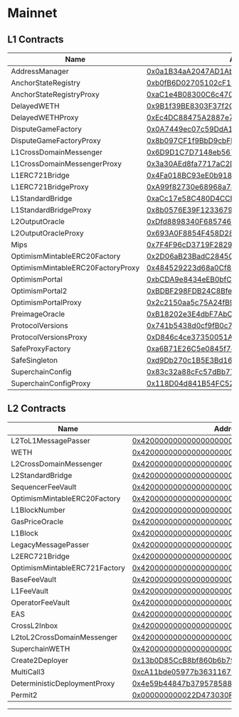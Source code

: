 
# Mainnet

## L1 Contracts

| Name                              | Address                                                                                                               |
|-----------------------------------|-----------------------------------------------------------------------------------------------------------------------|
| AddressManager                    | [0x0a1B34aA2047AD1AbEF8aC085b1a7802Ed9dbCF0](https://etherscan.io/address/0x0a1B34aA2047AD1AbEF8aC085b1a7802Ed9dbCF0) |
| AnchorStateRegistry               | [0xb0fB6D02705102cF12de041B0e8b7038982C6304](https://etherscan.io/address/0xb0fB6D02705102cF12de041B0e8b7038982C6304) |
| AnchorStateRegistryProxy          | [0xaC1e4B08300C6c4705918089ee10b286b3ec24df](https://etherscan.io/address/0xaC1e4B08300C6c4705918089ee10b286b3ec24df) |
| DelayedWETH                       | [0x9B1f39BE8303F37f2C9761E2AEf50bB7FC590ED7](https://etherscan.io/address/0x9B1f39BE8303F37f2C9761E2AEf50bB7FC590ED7) |
| DelayedWETHProxy                  | [0xEc4DC88475A2887e73b2073b60425575FD693c0a](https://etherscan.io/address/0xEc4DC88475A2887e73b2073b60425575FD693c0a) |
| DisputeGameFactory                | [0x0A7449ec07c59DdA1CfbF33A8FcC7d0130B2eE38](https://etherscan.io/address/0x0A7449ec07c59DdA1CfbF33A8FcC7d0130B2eE38) |
| DisputeGameFactoryProxy           | [0x8b097CF1f9BbD9cbFD0DD561858a1FCbC8857Be0](https://etherscan.io/address/0x8b097CF1f9BbD9cbFD0DD561858a1FCbC8857Be0) |
| L1CrossDomainMessenger            | [0x6D9D1C7D7148eb567894B9cbcB85Dd0bA9036532](https://etherscan.io/address/0x6D9D1C7D7148eb567894B9cbcB85Dd0bA9036532) |
| L1CrossDomainMessengerProxy       | [0x3a30AEd8fa7717aC2D8454D82c125cF6B875061a](https://etherscan.io/address/0x3a30AEd8fa7717aC2D8454D82c125cF6B875061a) |
| L1ERC721Bridge                    | [0x4Fa018BC93eE0b9183fE138c11c02d0b2209f04f](https://etherscan.io/address/0x4Fa018BC93eE0b9183fE138c11c02d0b2209f04f) |
| L1ERC721BridgeProxy               | [0xA99f82730e68968a78AA21522FC7eb90DB76D8Cb](https://etherscan.io/address/0xA99f82730e68968a78AA21522FC7eb90DB76D8Cb) |
| L1StandardBridge                  | [0xaCc17e58C480D4CCD78317928259347132690425](https://etherscan.io/address/0xaCc17e58C480D4CCD78317928259347132690425) |
| L1StandardBridgeProxy             | [0x8b0576E39F1233679109F9b40cFcC2a7E0901Ede](https://etherscan.io/address/0x8b0576E39F1233679109F9b40cFcC2a7E0901Ede) |
| L2OutputOracle                    | [0xDfd8898340F685746d52c38b583086C3D5197C24](https://etherscan.io/address/0xDfd8898340F685746d52c38b583086C3D5197C24) |
| L2OutputOracleProxy               | [0x693A0F8854F458D282DE3C5b69E8eE5EEE8aA949](https://etherscan.io/address/0x693A0F8854F458D282DE3C5b69E8eE5EEE8aA949) |
| Mips                              | [0x7F4F96cD3719F2829117c8C5E810e01dBD6846Ba](https://etherscan.io/address/0x7F4F96cD3719F2829117c8C5E810e01dBD6846Ba) |
| OptimismMintableERC20Factory      | [0x2D06aB23BadC284507048F12c8a49927E4c10058](https://etherscan.io/address/0x2D06aB23BadC284507048F12c8a49927E4c10058) |
| OptimismMintableERC20FactoryProxy | [0x484529223d68a0Cf85902Bf5E781394f0D0f837C](https://etherscan.io/address/0x484529223d68a0Cf85902Bf5E781394f0D0f837C) |
| OptimismPortal                    | [0xbCDA9e8434eEB0bfCD24fE8b9947c80328dD0270](https://etherscan.io/address/0xbCDA9e8434eEB0bfCD24fE8b9947c80328dD0270) |
| OptimismPortal2                   | [0xBDBF298FDB24C8Bfe60D7567Ec0586E26219eB4b](https://etherscan.io/address/0xBDBF298FDB24C8Bfe60D7567Ec0586E26219eB4b) |
| OptimismPortalProxy               | [0x2c2150aa5c75A24fB93d4fD2F2a895D618054f07](https://etherscan.io/address/0x2c2150aa5c75A24fB93d4fD2F2a895D618054f07) |
| PreimageOracle                    | [0xB18202e3E4dbF7AbCEa623A38526AAD5A64DcD59](https://etherscan.io/address/0xB18202e3E4dbF7AbCEa623A38526AAD5A64DcD59) |
| ProtocolVersions                  | [0x741b5438d0cf9fB0c7dFBc858113aE8BaBa8809b](https://etherscan.io/address/0x741b5438d0cf9fB0c7dFBc858113aE8BaBa8809b) |
| ProtocolVersionsProxy             | [0xD846c4ce37350051A2e8360478c37Bb841E0b734](https://etherscan.io/address/0xD846c4ce37350051A2e8360478c37Bb841E0b734) |
| SafeProxyFactory                  | [0xa6B71E26C5e0845f74c812102Ca7114b6a896AB2](https://etherscan.io/address/0xa6B71E26C5e0845f74c812102Ca7114b6a896AB2) |
| SafeSingleton                     | [0xd9Db270c1B5E3Bd161E8c8503c55cEABeE709552](https://etherscan.io/address/0xd9Db270c1B5E3Bd161E8c8503c55cEABeE709552) |
| SuperchainConfig                  | [0x83c32a88cFc57dBb771A1E00B48B66b5bfD0AfD1](https://etherscan.io/address/0x83c32a88cFc57dBb771A1E00B48B66b5bfD0AfD1) |
| SuperchainConfigProxy             | [0x118D04d841B54FC52e56D39371E278EF7815C358](https://etherscan.io/address/0x118D04d841B54FC52e56D39371E278EF7815C358) |

## L2 Contracts

| Name                          | Address                                                                                                                         |
|-------------------------------|---------------------------------------------------------------------------------------------------------------------------------|
| L2ToL1MessagePasser           | [0x4200000000000000000000000000000000000016](https://explorer.superseed.xyz/address/0x4200000000000000000000000000000000000016) |
| WETH                          | [0x4200000000000000000000000000000000000006](https://explorer.superseed.xyz/address/0x4200000000000000000000000000000000000006) |
| L2CrossDomainMessenger        | [0x4200000000000000000000000000000000000007](https://explorer.superseed.xyz/address/0x4200000000000000000000000000000000000007) |
| L2StandardBridge              | [0x4200000000000000000000000000000000000010](https://explorer.superseed.xyz/address/0x4200000000000000000000000000000000000010) |
| SequencerFeeVault             | [0x4200000000000000000000000000000000000011](https://explorer.superseed.xyz/address/0x4200000000000000000000000000000000000011) |
| OptimismMintableERC20Factory  | [0x4200000000000000000000000000000000000012](https://explorer.superseed.xyz/address/0x4200000000000000000000000000000000000012) |
| L1BlockNumber                 | [0x4200000000000000000000000000000000000013](https://explorer.superseed.xyz/address/0x4200000000000000000000000000000000000013) |
| GasPriceOracle                | [0x420000000000000000000000000000000000000F](https://explorer.superseed.xyz/address/0x420000000000000000000000000000000000000F) |
| L1Block                       | [0x4200000000000000000000000000000000000015](https://explorer.superseed.xyz/address/0x4200000000000000000000000000000000000015) |
| LegacyMessagePasser           | [0x4200000000000000000000000000000000000000](https://explorer.superseed.xyz/address/0x4200000000000000000000000000000000000000) |
| L2ERC721Bridge                | [0x4200000000000000000000000000000000000014](https://explorer.superseed.xyz/address/0x4200000000000000000000000000000000000014) |
| OptimismMintableERC721Factory | [0x4200000000000000000000000000000000000017](https://explorer.superseed.xyz/address/0x4200000000000000000000000000000000000017) |
| BaseFeeVault                  | [0x4200000000000000000000000000000000000019](https://explorer.superseed.xyz/address/0x4200000000000000000000000000000000000019) |
| L1FeeVault                    | [0x420000000000000000000000000000000000001a](https://explorer.superseed.xyz/address/0x420000000000000000000000000000000000001a) |
| OperatorFeeVault              | [0x420000000000000000000000000000000000001b](https://explorer.superseed.xyz/address/0x420000000000000000000000000000000000001b) |
| EAS                           | [0x4200000000000000000000000000000000000021](https://explorer.superseed.xyz/address/0x4200000000000000000000000000000000000021) |
| CrossL2Inbox                  | [0x4200000000000000000000000000000000000022](https://explorer.superseed.xyz/address/0x4200000000000000000000000000000000000022) |
| L2toL2CrossDomainMessenger    | [0x4200000000000000000000000000000000000023](https://explorer.superseed.xyz/address/0x4200000000000000000000000000000000000023) |
| SuperchainWETH                | [0x4200000000000000000000000000000000000024](https://explorer.superseed.xyz/address/0x4200000000000000000000000000000000000024) |
| Create2Deployer               | [0x13b0D85CcB8bf860b6b79AF3029fCA081AE9beF2](https://explorer.superseed.xyz/address/0x13b0D85CcB8bf860b6b79AF3029fCA081AE9beF2) |
| MultiCall3                    | [0xcA11bde05977b3631167028862bE2a173976CA11](https://explorer.superseed.xyz/address/0xcA11bde05977b3631167028862bE2a173976CA11) |
| DeterministicDeploymentProxy  | [0x4e59b44847b379578588920cA78FbF26c0B4956C](https://explorer.superseed.xyz/address/0x4e59b44847b379578588920cA78FbF26c0B4956C) |
| Permit2                       | [0x000000000022D473030F116dDEE9F6B43aC78BA3](https://explorer.superseed.xyz/address/0x000000000022D473030F116dDEE9F6B43aC78BA3) |

---